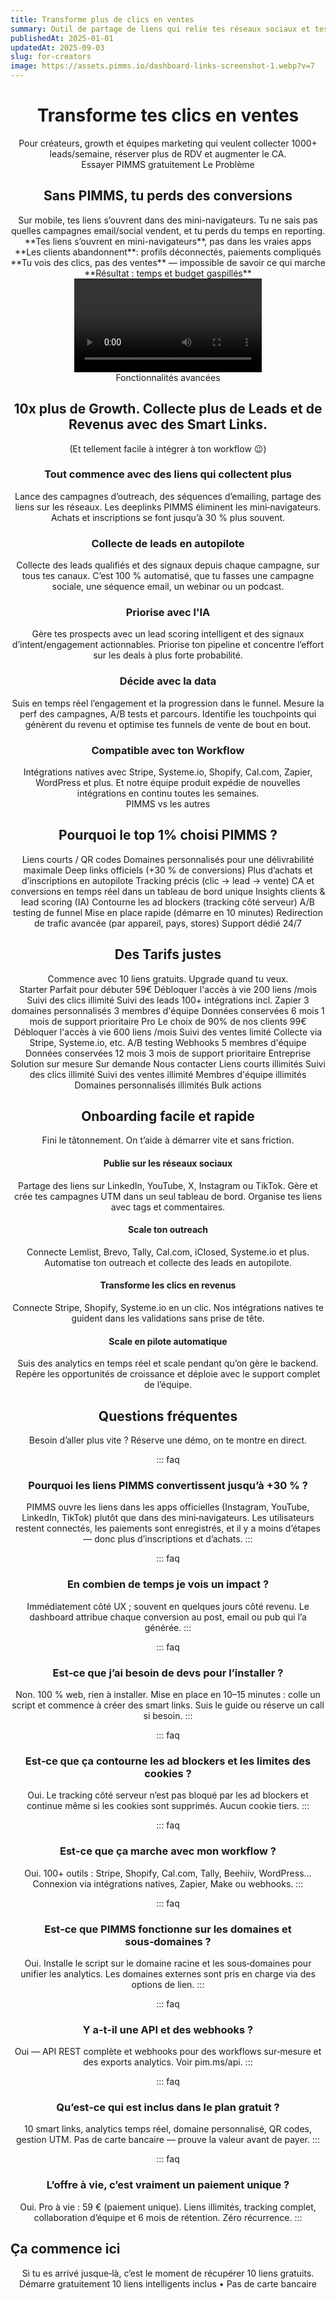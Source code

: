 ```yaml
---
title: Transforme plus de clics en ventes
summary: Outil de partage de liens qui relie tes réseaux sociaux et tes emails à de vraies ventes — pour booster ce qui marche vraiment.
publishedAt: 2025-01-01
updatedAt: 2025-09-03
slug: for-creators
image: https://assets.pimms.io/dashboard-links-screenshot-1.webp?v=7
---
```


<Header />

<Slide size="xs" noPadding>
  <Avatars />
  <Hero>
    <H1>Transforme tes clics en <TitleIcon icon="sales" /> <Primary>ventes</Primary></H1>
    <Summary>Pour créateurs, growth et équipes marketing qui veulent collecter 1000+ leads/semaine, réserver plus de RDV et augmenter le CA.</Summary>
  </Hero>
  <AnimatedCentered noPadding>
    <CtaButton><Fast /> Essayer PIMMS gratuitement</CtaButton>
  </AnimatedCentered>
  <ImageSlide />
</Slide>

<Slide variant="secondary" id="problem">
  <BlurFade direction="up" inView>
    <Centered>
      <Label variant="problem">Le Problème</Label>
      <H2>Sans PIMMS, tu perds des <Primary>conversions</Primary></H2>
    </Centered>
  </BlurFade>
  
  <Section variant="card">
    <TwoColumns ratio="2-1">
      <Column span={2} order="text">
        <BlurFade direction="left" inView>
          <WithoutPimms />
          <Text size="lg">Sur mobile, tes liens s’ouvrent dans des mini-navigateurs. Tu ne sais pas quelles campagnes email/social vendent, et tu perds du temps en reporting.</Text>
          <List>
            <Item variant="problem">**Tes liens s’ouvrent en mini-navigateurs**, pas dans les vraies apps</Item>
            <Item variant="problem">**Les clients abandonnent**: profils déconnectés, paiements compliqués</Item>
            <Item variant="problem">**Tu vois des clics, pas des ventes** — impossible de savoir ce qui marche</Item>
            <Item variant="problem">**Résultat : temps et budget gaspillés**</Item>
          </List>
        </BlurFade>
      </Column>
      <Column span={1} order="visual">
        <BlurFade direction="right" delay={0.2} inView>
          <Video src="https://assets.pimms.io/too-many-step-paypal.mp4" />
        </BlurFade>
      </Column>
    </TwoColumns>
  </Section>
</Slide>

<Slide id="features">
  <BlurFade direction="up" inView>
    <Centered>
      <Label variant="default">Fonctionnalités avancées</Label>
      <H2>10x plus de <TitleIcon variant="h2" icon="growth" /> <Primary>Growth</Primary>. Collecte plus de Leads et de Revenus avec des Smart Links.</H2>
      <Text size="lg">(Et tellement facile à intégrer à ton workflow 😉)</Text>
    </Centered>
  </BlurFade>

  <Section margin="sm">
    <TwoColumns ratio="1-1" variant="card" background="subtle">
      <Column span={1} order="text">
        <BlurFade direction="left" delay={0.2} inView>
          <H3>Tout commence avec des liens qui <TextHighlight color="blue">collectent plus</TextHighlight></H3>
          <Text>Lance des campagnes d’outreach, des séquences d’emailing, partage des liens sur les réseaux.</Text>
          <Text>Les deeplinks PIMMS éliminent les mini‑navigateurs. Achats et inscriptions se font jusqu’à 30 % plus souvent.</Text>
        </BlurFade>
      </Column>
      <Column span={1} order="visual">
        <BlurFade direction="right" inView>
          <ConversionFlipCard />
        </BlurFade>
      </Column>
    </TwoColumns>
  </Section>

  <Section margin="sm">
    <TwoColumns ratio="1-1" variant="card" background="subtle" noPadding>
      <Column span={1} order="text">
        <BlurFade direction="left" inView>
          <div className="pt-12 md:py-12">
            <H3>Collecte de leads en <TextHighlight color="orange">autopilote</TextHighlight></H3>
            <Text>Collecte des leads qualifiés et des signaux depuis chaque campagne, sur tous tes canaux.</Text>
            <Text>C’est 100 % automatisé, que tu fasses une campagne sociale, une séquence email, un webinar ou un podcast.</Text>
          </div>
        </BlurFade>
      </Column>
      <Column span={1} order="visual" noPadding position="start">
        <BlurFade direction="right" delay={0.2} inView>
          <AvatarFunnel />
        </BlurFade>
      </Column>
    </TwoColumns>
  </Section>

  <Section margin="sm">
    <TwoColumns ratio="1-1" variant="card" background="subtle">
      <Column span={1} order="text">
        <BlurFade direction="left" inView>
          <H3>Priorise avec <TextHighlight color="red">l'IA</TextHighlight></H3>
          <Text>Gère tes prospects avec un lead scoring intelligent et des signaux d’intent/engagement actionnables.</Text>
          <Text>Priorise ton pipeline et concentre l’effort sur les deals à plus forte probabilité.</Text>
        </BlurFade>
      </Column>
      <Column span={1} order="visual">
        <BlurFade direction="right" delay={0.2} inView>
          <LeadScoringAnimatedList />
        </BlurFade>
      </Column>
    </TwoColumns>
  </Section>

  <Section margin="sm">
    <TwoColumns ratio="1-1" variant="card" background="subtle">
      <Column span={1} order="text">
        <BlurFade direction="left" inView>
          <H3>Décide avec la <TextHighlight color="blue">data</TextHighlight></H3>
          <Text>Suis en temps réel l’engagement et la progression dans le funnel. Mesure la perf des campagnes, A/B tests et parcours.</Text>
          <Text>Identifie les touchpoints qui génèrent du revenu et optimise tes funnels de vente de bout en bout.</Text>
        </BlurFade>
      </Column>
      <Column span={1} order="visual">
        <BlurFade direction="right" delay={0.2} inView>
          <AnalyticsDemo />
        </BlurFade>
      </Column>
    </TwoColumns>
  </Section>

  <Section margin="sm">
    <TwoColumns ratio="1-1" variant="card" background="subtle">
      <Column span={1} order="text">
        <BlurFade direction="left" inView>
          <H3>Compatible avec ton <TextHighlight color="green">Workflow</TextHighlight></H3>
          <Text>Intégrations natives avec Stripe, Systeme.io, Shopify, Cal.com, Zapier, WordPress et plus.</Text>
          <Text>Et notre équipe produit expédie de nouvelles intégrations en continu toutes les semaines.</Text>
        </BlurFade>
      </Column>
      <Column span={1} order="visual">
        <BlurFade direction="right" inView>
          <IntegrationsGrid />
        </BlurFade>
      </Column>
    </TwoColumns>
  </Section>
</Slide>

<Slide id="why-pimms">
  <BlurFade direction="up" inView>
    <Centered>
      <Label variant="default">PIMMS vs les autres</Label>
      <H2>Pourquoi le <TitleIcon variant="h2" icon="why" /> <Primary>top 1%</Primary> choisi PIMMS ?</H2>
    </Centered>
  </BlurFade>

  <Section>
    <ComparisonContainer>
      <ComparisonHeader />
      <ComparisonRow others={true} pimms={true}>Liens courts / QR codes</ComparisonRow>
      <ComparisonRow others={true} pimms={true}>Domaines personnalisés pour une délivrabilité maximale</ComparisonRow>
      <ComparisonRow others={false} pimms={true}>Deep links officiels (+30 % de conversions)</ComparisonRow>
      <ComparisonRow others={false} pimms={true}>Plus d’achats et d’inscriptions en autopilote</ComparisonRow>
      <ComparisonRow others={false} pimms={true}>Tracking précis (clic → lead → vente)</ComparisonRow>
      <ComparisonRow others={false} pimms={true}>CA et conversions en temps réel dans un tableau de bord unique</ComparisonRow>
      <ComparisonRow others={false} pimms={true}>Insights clients & lead scoring (IA)</ComparisonRow>
      <ComparisonRow others={false} pimms={true}>Contourne les ad blockers (tracking côté serveur)</ComparisonRow>
      <ComparisonRow others={false} pimms={true}>A/B testing de funnel</ComparisonRow>
      <ComparisonRow others={false} pimms={true}>Mise en place rapide (démarre en 10 minutes)</ComparisonRow>
      <ComparisonRow others={false} pimms={true}>Redirection de trafic avancée (par appareil, pays, stores)</ComparisonRow>
      <ComparisonRow others={false} pimms={true}>Support dédié 24/7</ComparisonRow>
    </ComparisonContainer>
  </Section>
</Slide>

<Slide variant="secondary" id="pricing">
  <BlurFade direction="up" inView>
    <Centered>
      <H2>Des <TitleIcon variant="h2" icon="pricing" /> <Primary>Tarifs</Primary> justes</H2>
      <Text size="lg">Commence avec 10 liens gratuits. Upgrade quand tu veux.</Text>
    </Centered>
  </BlurFade>
  
  <Section>
    <TwoColumns ratio="1-1-1">
      <Column span={1}>
        <BlurFade direction="left" delay={0.1} inView>
          <PricingCard variant="starter">
            <PricingHeader>
              <PricingTitleGroup>
                <PricingTitle variant="starter">Starter</PricingTitle>
                <PricingSubtitle variant="starter">Parfait pour débuter</PricingSubtitle>
              </PricingTitleGroup>
              <PricingPrice variant="starter">59€</PricingPrice>
              <PricingCta href="/api/pay?id=5kAeWJ8Q2f0O1e8dQS" variant="starter">Débloquer l'accès à vie</PricingCta>
            </PricingHeader>
            <PricingFeatures title="Tout dans l'offre gratuite, plus :" variant="starter">
              <PricingFeature variant="starter">200 liens /mois</PricingFeature>
              <PricingFeature variant="starter">Suivi des clics illimité</PricingFeature>
              <PricingFeature variant="starter">Suivi des leads</PricingFeature>
              <PricingFeature variant="starter">100+ intégrations incl. Zapier</PricingFeature>
              <PricingFeature variant="starter">3 domaines personnalisés</PricingFeature>
              <PricingFeature variant="starter">3 membres d'équipe</PricingFeature>
              <PricingFeature variant="starter">Données conservées 6 mois</PricingFeature>
              <PricingFeature variant="starter">1 mois de support prioritaire</PricingFeature>
            </PricingFeatures>
          </PricingCard>
        </BlurFade>
      </Column>
      <Column span={1}>
        <BlurFade direction="up" delay={0.2} inView>
          <PricingCard variant="pro">
            <PricingHeader>
              <PricingTitleGroup>
                <PricingTitle variant="pro">Pro</PricingTitle>
                <PricingSubtitle variant="pro">Le choix de 90% de nos clients</PricingSubtitle>
              </PricingTitleGroup>
              <PricingPrice variant="pro">99€</PricingPrice>
              <PricingCta href="/api/pay?id=9B66oG2VvcYq3STaGmc7u07" variant="pro">Débloquer l'accès à vie</PricingCta>
            </PricingHeader>
            <PricingFeatures title="Tout dans l'offre Starter, plus :" variant="pro">
              <PricingFeature variant="pro">600 liens /mois</PricingFeature>
              <PricingFeature variant="pro">Suivi des ventes limité</PricingFeature>
              <PricingFeature variant="pro">Collecte via Stripe, Systeme.io, etc.</PricingFeature>
              <PricingFeature variant="pro">A/B testing</PricingFeature>
              <PricingFeature variant="pro">Webhooks</PricingFeature>
              <PricingFeature variant="pro">5 membres d'équipe</PricingFeature>
              <PricingFeature variant="pro">Données conservées 12 mois</PricingFeature>
              <PricingFeature variant="pro">3 mois de support prioritaire</PricingFeature>
            </PricingFeatures>
          </PricingCard>
        </BlurFade>
      </Column>
      <Column span={1}>
        <BlurFade direction="right" delay={0.3} inView>
          <PricingCard variant="business">
            <PricingHeader>
              <PricingTitleGroup className="lg:min-h-[144px] xl:min-h-[101px]">
                <PricingTitle variant="business">Entreprise</PricingTitle>
                <PricingSubtitle variant="business">Solution sur mesure</PricingSubtitle>
              </PricingTitleGroup>
              <PricingPrice variant="business">Sur demande</PricingPrice>
              <PricingCta variant="business">Nous contacter</PricingCta>
            </PricingHeader>
            <PricingFeatures title="Solution sur mesure" variant="business">
              <PricingFeature variant="business">Liens courts illimités</PricingFeature>
              <PricingFeature variant="business">Suivi des clics illimité</PricingFeature>
              <PricingFeature variant="business">Suivi des ventes illimité</PricingFeature>
              <PricingFeature variant="business">Membres d'équipe illimités</PricingFeature>
              <PricingFeature variant="business">Domaines personnalisés illimités</PricingFeature>
              <PricingFeature variant="business">Bulk actions</PricingFeature>
            </PricingFeatures>
          </PricingCard>
        </BlurFade>
      </Column>
    </TwoColumns>
  </Section>
</Slide>

<Slide id="onboarding">
  <BlurFade direction="up" inView>
    <Centered>
      <H2>Onboarding facile et <TitleIcon variant="h2" icon="minutes" /> <Primary>rapide</Primary></H2>
      <Text size="lg">Fini le tâtonnement. On t’aide à démarrer vite et sans friction.</Text>
    </Centered>
  </BlurFade>

  <Section variant="card" background="grid">
    <List layout="horizontal">
      <BlurFade direction="up" delay={0.1} inView>
        <FeatureCard variant="fancy">
          <IconBox icon="share" />
          <H4>Publie sur les réseaux sociaux</H4>
          <Text>Partage des liens sur LinkedIn, YouTube, X, Instagram ou TikTok. Gère et crée tes campagnes UTM dans un seul tableau de bord. Organise tes liens avec tags et commentaires.</Text>
        </FeatureCard>
      </BlurFade>
      <BlurFade direction="up" delay={0.2} inView>
        <FeatureCard variant="fancy">
          <IconBox icon="target" />
          <H4>Scale ton outreach</H4>
          <Text>Connecte Lemlist, Brevo, Tally, Cal.com, iClosed, Systeme.io et plus. Automatise ton outreach et collecte des leads en autopilote.</Text>
        </FeatureCard>
      </BlurFade>
      <BlurFade direction="up" delay={0.3} inView>
        <FeatureCard variant="fancy">
          <IconBox icon="cash" />
          <H4>Transforme les clics en revenus</H4>
          <Text>Connecte Stripe, Shopify, Systeme.io en un clic. Nos intégrations natives te guident dans les validations sans prise de tête.</Text>
        </FeatureCard>
      </BlurFade>
      <BlurFade direction="up" delay={0.3} inView>
        <FeatureCard variant="fancy">
          <IconBox icon="arrowUp" />
          <H4>Scale en pilote automatique</H4>
          <Text>Suis des analytics en temps réel et scale pendant qu’on gère le backend. Repère les opportunités de croissance et déploie avec le support complet de l’équipe.</Text>
        </FeatureCard>
      </BlurFade>
    </List>
  </Section>
</Slide>

<Slide>
  <BlurFade direction="up" inView>
    <Centered>
      <H2><TitleIcon variant="h2" icon="questions" /> <Primary>Questions</Primary> fréquentes</H2>
      <Text size="lg">Besoin d’aller plus vite ? Réserve une démo, on te montre en direct.</Text>
    </Centered>
  </BlurFade>
  
  <Section>
 
::: faq
### Pourquoi les liens PIMMS convertissent jusqu’à +30 % ?
PIMMS ouvre les liens dans les apps officielles (Instagram, YouTube, LinkedIn, TikTok) plutôt que dans des mini‑navigateurs. Les utilisateurs restent connectés, les paiements sont enregistrés, et il y a moins d’étapes — donc plus d’inscriptions et d’achats.
:::

::: faq
### En combien de temps je vois un impact ?
Immédiatement côté UX ; souvent en quelques jours côté revenu. Le dashboard attribue chaque conversion au post, email ou pub qui l’a générée.
:::

::: faq
### Est‑ce que j’ai besoin de devs pour l’installer ?
Non. 100 % web, rien à installer. Mise en place en 10–15 minutes : colle un script et commence à créer des smart links. Suis le guide ou réserve un call si besoin.
:::

::: faq
### Est‑ce que ça contourne les ad blockers et les limites des cookies ?
Oui. Le tracking côté serveur n’est pas bloqué par les ad blockers et continue même si les cookies sont supprimés. Aucun cookie tiers.
:::

::: faq
### Est‑ce que ça marche avec mon workflow ?
Oui. 100+ outils : Stripe, Shopify, Cal.com, Tally, Beehiiv, WordPress… Connexion via intégrations natives, Zapier, Make ou webhooks.
:::

::: faq
### Est‑ce que PIMMS fonctionne sur les domaines et sous‑domaines ?
Oui. Installe le script sur le domaine racine et les sous‑domaines pour unifier les analytics. Les domaines externes sont pris en charge via des options de lien.
:::

::: faq
### Y a‑t‑il une API et des webhooks ?
Oui — API REST complète et webhooks pour des workflows sur‑mesure et des exports analytics. Voir pim.ms/api.
:::

::: faq
### Qu’est‑ce qui est inclus dans le plan gratuit ?
10 smart links, analytics temps réel, domaine personnalisé, QR codes, gestion UTM. Pas de carte bancaire — prouve la valeur avant de payer.
:::

::: faq
### L’offre à vie, c’est vraiment un paiement unique ?
Oui. Pro à vie : 59 € (paiement unique). Liens illimités, tracking complet, collaboration d’équipe et 6 mois de rétention. Zéro récurrence.
:::

  </Section>
</Slide>

<Slide variant="secondary" size="sm" spacing="bottom" noPadding>
  <BlurFade direction="up" inView>
    <LogosCircle />
  </BlurFade>
</Slide>

<Slide variant="primary" id="free">
  <Section variant="branded">
    <TwoColumns ratio="1-1">
      <Column span={1} order="text">
        <BlurFade direction="left" inView>
          <H2 align="left" variant="white">Ça commence ici</H2>
          <Text size="lg" variant="white">Si tu es arrivé jusque‑là, c’est le moment de récupérer 10 liens gratuits.</Text>
          <CtaButton variant="inverse"><Fast /> Démarre gratuitement</CtaButton>
          <CtaBottomText variant="white">10 liens intelligents inclus • Pas de carte bancaire</CtaBottomText>
        </BlurFade>
      </Column>
      <Column span={1} order="text">
        <BlurFade direction="right" delay={0.2} inView>
          <BouncingImages />
        </BlurFade>
      </Column>
    </TwoColumns>
  </Section>
</Slide>

<Footer /> 